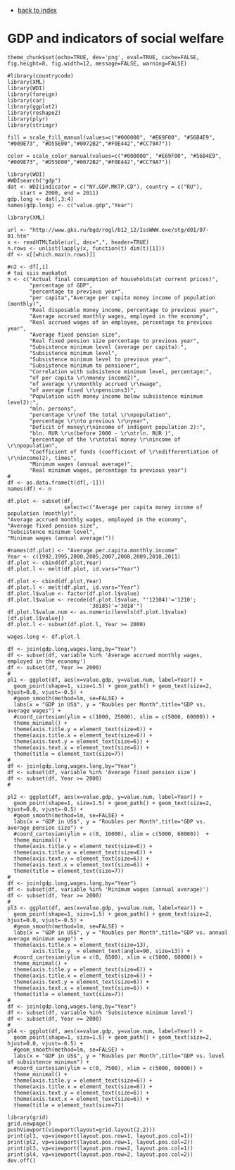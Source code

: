 - [back to index](index.html)

<h1 class="title">GDP and indicators of social welfare</h1>


```rmacro1comptheme
theme_chunk$set(echo=TRUE, dev='png', eval=TRUE, cache=FALSE, fig.height=8, fig.width=12, message=FALSE, warning=FALSE)
```

```rmacro1loadpackages
#library(countrycode)
library(XML)
library(WDI)
library(foreign)
library(car)
library(ggplot2)
library(reshape2)
library(plyr)
library(stringr)

fill = scale_fill_manual(values=c("#000000", "#E69F00", "#56B4E9", "#009E73", "#D55E00","#0072B2","#F0E442","#CC79A7"))

color = scale_color_manual(values=c("#000000", "#E69F00", "#56B4E9", "#009E73", "#D55E00","#0072B2","#F0E442","#CC79A7"))
```




```rmacro1scatterwage
library(WDI)
#WDIsearch("gdp")
dat <- WDI(indicator = c("NY.GDP.MKTP.CD"), country = c("RU"), 
    start = 2000, end = 2011)
gdp.long <- dat[,3:4]
names(gdp.long) <- c("value.gdp","Year")

library(XML)

url <- "http://www.gks.ru/bgd/regl/b12_12/IssWWW.exe/stg/d01/07-01.htm"
x <- readHTMLTable(url, dec=",", header=TRUE)
n.rows <- unlist(lapply(x, function(t) dim(t)[1]))
df <- x[[which.max(n.rows)]]

#n2 <- df[,1]
# tai siis muokatut
n <- c("Actual final consumption of households(at current prices)",
       "percentage of GDP",
       "percentage to previous year",
       "per capita","Average per capita money income of population (monthly)",
       "Real disposable money income, percentage to previous year",
       "Average accrued monthly wages, employed in the economy",
       "Real accrued wages of an employee, percentage to previous year",
       "Average fixed pension size",
       "Real fixed pension size percentage to previous year",
       "Subsistence minimum level (average per capita):",
       "Subsistence minimum level",
       "Subsistence minimum level to previous year",
       "Subsistence minimum to pensioner",
       "Correlation with subsistence minimum level, percentage:",
       "of per capita \r\nmoney income2)",
       "of average \r\nmonthly accrued \r\nwage",
       "of average fixed \r\npensions3)",
       "Population with money income below subsistence minimum level2):",
       "mln. persons",
       "percentage \r\nof the total \r\npopulation",
       "percentage \r\nto previous \r\nyear",
       "Deficit of money\r\nincome of indigent population 2):",
       "bln. RUR \r\n(before 2000 - \r\ntrln. RUR )",
       "percentage of the \r\ntotal money \r\nincome of \r\npopulation",
       "Coefficient of funds (coefficient of \r\ndifferentiation of \r\nincome)2), times",
       "Minimum wages (annual average)",
       "Real minimum wages, percentage to previous year")
#
df <- as.data.frame(t(df[,-1]))
names(df) <- n

df.plot <- subset(df, 
                  select=c("Average per capita money income of population (monthly)",
"Average accrued monthly wages, employed in the economy",
"Average fixed pension size",
"Subsistence minimum level",
"Minimum wages (annual average)"))

#names(df.plot) <- "Average.per.capita.monthly.income"
Year <- c(1992,1995,2000,2005,2007,2008,2009,2010,2011)
df.plot <- cbind(df.plot,Year)
df.plot.l <- melt(df.plot, id.vars="Year")

df.plot <- cbind(df.plot,Year)
df.plot.l <- melt(df.plot, id.vars="Year")
df.plot.l$value <- factor(df.plot.l$value)
df.plot.l$value <- recode(df.plot.l$value, "'12104)'='1210';
                          '30185)'='3018'")
df.plot.l$value.num <- as.numeric(levels(df.plot.l$value)[df.plot.l$value])
df.plot.l <- subset(df.plot.l, Year >= 2000)

wages.long <- df.plot.l

df <- join(gdp.long,wages.long,by="Year")
df <- subset(df, variable %in% 'Average accrued monthly wages, employed in the economy')
df <- subset(df, Year >= 2000)
#
pl1 <- ggplot(df, aes(x=value.gdp, y=value.num, label=Year)) + 
  geom_point(shape=1, size=1.5) + geom_path() + geom_text(size=2, hjust=0.0, vjust=-0.5) +
  #geom_smooth(method=lm, se=FALSE) +
  labs(x = "GDP in US$", y = "Roubles per Month",title="GDP vs. average wages") +
  #coord_cartesian(ylim = c(1000, 25000), xlim = c(5000, 60000)) +
  theme_minimal() +
  theme(axis.title.y = element_text(size=6)) +
  theme(axis.title.x = element_text(size=6)) +
  theme(axis.text.y = element_text(size=6)) +
  theme(axis.text.x = element_text(size=6)) +
  theme(title = element_text(size=7))
#
df <- join(gdp.long,wages.long,by="Year")
df <- subset(df, variable %in% 'Average fixed pension size')
df <- subset(df, Year >= 2000)
#

pl2 <- ggplot(df, aes(x=value.gdp, y=value.num, label=Year)) + 
  geom_point(shape=1, size=1.5) + geom_path() + geom_text(size=2, hjust=0.0, vjust=-0.5) +
  #geom_smooth(method=lm, se=FALSE) +
  labs(x = "GDP in US$", y = "Roubles per Month",title="GDP vs. average pension size") +
  #coord_cartesian(ylim = c(0, 10000), xlim = c(5000, 60000))  +
  theme_minimal() +
  theme(axis.title.y = element_text(size=6)) +
  theme(axis.title.x = element_text(size=6)) +
  theme(axis.text.y = element_text(size=6)) +
  theme(axis.text.x = element_text(size=6)) +
  theme(title = element_text(size=7))
#
df <- join(gdp.long,wages.long,by="Year")
df <- subset(df, variable %in% 'Minimum wages (annual average)')
df <- subset(df, Year >= 2000)
#
pl3 <- ggplot(df, aes(x=value.gdp, y=value.num, label=Year)) + 
  geom_point(shape=1, size=1.5) + geom_path() + geom_text(size=2, hjust=0.0, vjust=-0.5) +
  #geom_smooth(method=lm, se=FALSE) +
  labs(x = "GDP in US$", y = "Roubles per Month",title="GDP vs. annual average minimun wage") +
  theme(axis.title.x = element_text(size=13),
        axis.title.y  = element_text(angle=90, size=13)) +
  #coord_cartesian(ylim = c(0, 6500), xlim = c(5000, 60000)) +
  theme_minimal() +
  theme(axis.title.y = element_text(size=6)) +
  theme(axis.title.x = element_text(size=6)) +
  theme(axis.text.y = element_text(size=6)) +
  theme(axis.text.x = element_text(size=6)) +
  theme(title = element_text(size=7))
#
df <- join(gdp.long,wages.long,by="Year")
df <- subset(df, variable %in% 'Subsistence minimum level')
df <- subset(df, Year >= 2000)
#
pl4 <- ggplot(df, aes(x=value.gdp, y=value.num, label=Year)) + 
  geom_point(shape=1, size=1.5) + geom_path() + geom_text(size=2, hjust=0.0, vjust=-0.5) +
  #geom_smooth(method=lm, se=FALSE) +
  labs(x = "GDP in US$", y = "Roubles per Month",title="GDP vs. level of subsistence minimun") +
  #coord_cartesian(ylim = c(0, 7500), xlim = c(5000, 60000)) +
  theme_minimal() +
  theme(axis.title.y = element_text(size=6)) +
  theme(axis.title.x = element_text(size=6)) +
  theme(axis.text.y = element_text(size=6)) +
  theme(axis.text.x = element_text(size=6)) +
  theme(title = element_text(size=7))

library(grid)
grid.newpage()
pushViewport(viewport(layout=grid.layout(2,2)))
print(pl1, vp=viewport(layout.pos.row=1, layout.pos.col=1))
print(pl2, vp=viewport(layout.pos.row=1, layout.pos.col=2))
print(pl3, vp=viewport(layout.pos.row=2, layout.pos.col=1))
print(pl4, vp=viewport(layout.pos.row=2, layout.pos.col=2))
dev.off()

```



